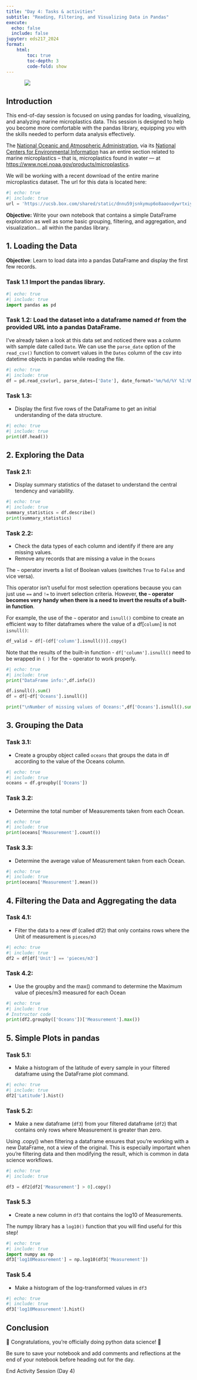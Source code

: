 ```yaml
---
title: "Day 4: Tasks & activities"
subtitle: "Reading, Filtering, and Visualizing Data in Pandas"
execute:
  echo: false
  include: false
jupyter: eds217_2024
format: 
    html:
        toc: true
        toc-depth: 3
        code-fold: show
---
```


::: {style="width: 80%; margin: auto;"}
![](https://cff2.earth.com/uploads/2023/07/22100007/microplastics_magnifying-glass_2medium.jpg)
:::

## Introduction

This end-of-day session is focused on using pandas for loading, visualizing, and analyzing marine microplastics data. This session is designed to help you become more comfortable with the pandas library, equipping you with the skills needed to perform data analysis effectively.

The [National Oceanic and Atmospheric Administration](https://noaa.gov/), via its [National Centers for Environmental Information](https://www.ncei.noaa.gov/) has an entire section related to marine microplastics -- that is, microplastics found in water — at [https://www.ncei.noaa.gov/products/microplastics](https://www.ncei.noaa.gov/products/microplastics).

We will be working with a recent download of the entire marine microplastics dataset. The url for this data is located here:

```python
#| echo: true
#| include: true
url = 'https://ucsb.box.com/shared/static/dnnu59jsnkymup6o8aaovdywrtxiy3a9.csv'
```

**Objective:** Write your own notebook that contains a simple DataFrame exploration as well as some basic grouping, filtering, and aggregation, and visualization... all within the pandas library.

## 1. Loading the Data

**Objective**: Learn to load data into a pandas DataFrame and display the first few records.

### Task 1.1 Import the pandas library.


```python
#| echo: true
#| include: true
import pandas as pd
```

### Task 1.2: Load the dataset into a dataframe named `df` from the provided URL into a pandas DataFrame. 

:::{.callout-tip}
I've already taken a look at this data set and noticed there was a column with sample date called `Date`. We can use the `parse_date` option of the `read_csv()` function to convert values in the `Dates` column of the csv into datetime objects in pandas while reading the file. 
:::

```python
#| echo: true
#| include: true
df = pd.read_csv(url, parse_dates=['Date'], date_format='%m/%d/%Y %I:%M:%S %p')
```

### Task 1.3: 

- Display the first five rows of the DataFrame to get an initial understanding of the data structure.

```python
#| echo: true
#| include: true
print(df.head())
```

## 2. Exploring the Data

### Task 2.1: 

- Display summary statistics of the dataset to understand the central tendency and variability.

```python
#| echo: true
#| include: true
summary_statistics = df.describe()
print(summary_statistics)
```

### Task 2.2: 

- Check the data types of each column and identify if there are any missing values. 
- Remove any records that are missing a value in the `Oceans`

:::{.callout-tip title="Using `~` to invert built-in function results"}

The `~` operator inverts a list of Boolean values (switches `True` to `False` and vice versa). 

This operator isn't useful for most selection operations because you can just use `==` and `!=` to invert selection criteria. However, **the `~` operator becomes very handy when there is a need to invert the results of a built-in function**. 

For example, the use of the `~` operator and `isnull()` combine to create an efficient way to filter dataframes where the value of a df[`column`] is not `isnull()`:

```python
df_valid = df[~(df['column'].isnull())].copy()
```
Note that the results of the built-in function - `df['column'].isnull()` need to be wrapped in `( )` for the `~` operator to work properly.

:::

```python
#| echo: true
#| include: true
print("DataFrame info:",df.info())

df.isnull().sum()
df = df[~df['Oceans'].isnull()]

print("\nNumber of missing values of Oceans:",df['Oceans'].isnull().sum())


```

## 3. Grouping the Data

### Task 3.1: 

- Create a groupby object called `oceans` that groups the data in df according to the value of the Oceans column.

```python
#| echo: true
#| include: true
oceans = df.groupby(['Oceans'])
```

### Task 3.2: 

- Determine the total number of Measurements taken from each Ocean.

```python
#| echo: true
#| include: true
print(oceans['Measurement'].count())
```

### Task 3.3: 

- Determine the average value of Measurement taken from each Ocean.

```python
#| echo: true
#| include: true
print(oceans['Measurement'].mean())
```

## 4. Filtering the Data and Aggregating the data

### Task 4.1: 

- Filter the data to a new df (called df2) that only contains rows where the Unit of measurement is `pieces/m3`

```python
#| echo: true
#| include: true
df2 = df[df['Unit'] == 'pieces/m3']
```

### Task 4.2: 

- Use the groupby and the max() command to determine the Maximum value of pieces/m3 measured for each Ocean

```python
#| echo: true
#| include: true
# Instructor code
print(df2.groupby(['Oceans'])['Measurement'].max())
```

## 5. Simple Plots in pandas

### Task 5.1: 

- Make a histogram of the latitude of every sample in your filtered dataframe using the DataFrame plot command.

```python
#| echo: true
#| include: true
df2['Latitude'].hist()
```

### Task 5.2: 

- Make a new dataframe (`df3`) from your filtered dataframe (`df2`) that contains only rows where Measurement is greater than zero. 

:::{.callout-important}
Using .copy() when filtering a dataframe ensures that you're working with a new DataFrame, not a view of the original. This is especially important when you're filtering data and then modifying the result, which is common in data science workflows.
:::


```python
#| echo: true
#| include: true

df3 = df2[df2['Measurement'] > 0].copy()

```

### Task 5.3 

- Create a new column in `df3` that contains the log10 of Measurements. 

:::{.callout-tip}
The numpy library has a `log10()` function that you will find useful for this step!
:::

```python
#| echo: true
#| include: true
import numpy as np
df3['log10Measurement'] = np.log10(df3['Measurement'])

```

### Task 5.4 

- Make a histogram of the log-transformed values in `df3`

```python
#| echo: true
#| include: true
df3['log10Measurement'].hist()
```

## Conclusion

🎉 Congratulations, you're officially doing python data science! 🎉

Be sure to save your notebook and add comments and reflections at the end of your notebook before heading out for the day.

::: {.center-text .body-text-xl .teal-text}
End Activity Session (Day 4)
:::